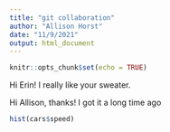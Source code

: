 ```yaml
---
title: "git collaboration"
author: "Allison Horst"
date: "11/9/2021"
output: html_document
---
```


```r
knitr::opts_chunk$set(echo = TRUE)
```

Hi Erin! I really like your sweater. 

Hi Allison, thanks! I got it a long time ago 

```r
hist(cars$speed)
```


```r

```

